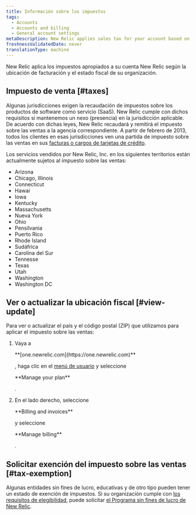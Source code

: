 ```yaml
---
title: Información sobre los impuestos
tags:
  - Accounts
  - Accounts and billing
  - General account settings
metaDescription: New Relic applies sales tax for your account based on your location.
freshnessValidatedDate: never
translationType: machine
---
```


New Relic aplica los impuestos apropiados a su cuenta New Relic según la ubicación de facturación y el estado fiscal de su organización.

## Impuesto de venta [#taxes]

Algunas jurisdicciones exigen la recaudación de impuestos sobre los productos de software como servicio (SaaS). New Relic cumple con dichos requisitos si mantenemos un nexo (presencia) en la jurisdicción aplicable. De acuerdo con dichas leyes, New Relic recaudará y remitirá el impuesto sobre las ventas a la agencia correspondiente. A partir de febrero de 2013, todos los clientes en esas jurisdicciones ven una partida de impuesto sobre las ventas en sus [facturas o cargos de tarjetas de crédito](/docs/accounts-partnerships/accounts/account-billing-usage/invoices-receipts).

Los servicios vendidos por New Relic, Inc. en los siguientes territorios están actualmente sujetos al impuesto sobre las ventas:

* Arizona
* Chicago, Illinois
* Connecticut
* Hawai
* Iowa
* Kentucky
* Massachusetts
* Nueva York
* Ohio
* Pensilvania
* Puerto Rico
* Rhode Island
* Sudáfrica
* Carolina del Sur
* Tennesse
* Texas
* Utah
* Washington
* Washington DC

## Ver o actualizar la ubicación fiscal [#view-update]

Para ver o actualizar el país y el código postal (ZIP) que utilizamos para aplicar el impuesto sobre las ventas:

1. Vaya a

   <DNT>
     **[one.newrelic.com](https://one.newrelic.com)**
   </DNT>

   , haga clic en el [menú de usuario](/docs/accounts/accounts-billing/general-account-settings/intro-account-settings) y seleccione

   <DNT>
     **Manage your plan**
   </DNT>

   .

2. En el lado derecho, seleccione

   <DNT>
     **Billing and invoices**
   </DNT>

   y seleccione

   <DNT>
     **Manage billing**
   </DNT>

   .

## Solicitar exención del impuesto sobre las ventas [#tax-exemption]

Algunas entidades sin fines de lucro, educativas y de otro tipo pueden tener un estado de exención de impuestos. Si su organización cumple con [los requisitos de elegibilidad](/docs/accounts-partnerships/accounts/account-billing-usage/eligibility-guidelines-new-relic-nonprofit-program), puede solicitar [el Programa sin fines de lucro de New Relic](http://newrelic.com/nonprofit).
